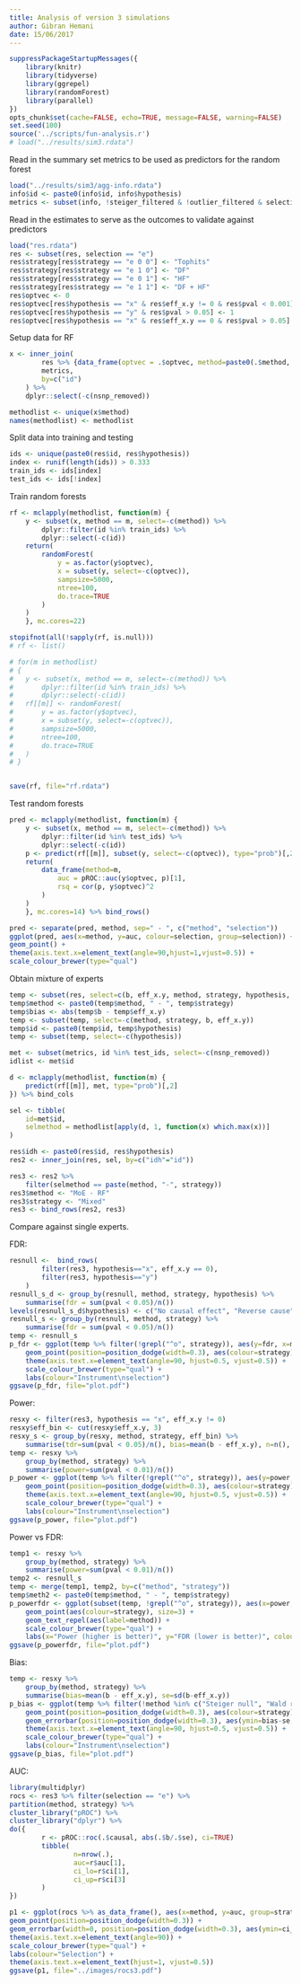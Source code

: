 ```yaml
---
title: Analysis of version 3 simulations
author: Gibran Hemani
date: 15/06/2017
---
```



```r

suppressPackageStartupMessages({
	library(knitr)
	library(tidyverse)
	library(ggrepel)
	library(randomForest)
	library(parallel)
})
opts_chunk$set(cache=FALSE, echo=TRUE, message=FALSE, warning=FALSE)
set.seed(100)
source('../scripts/fun-analysis.r')
# load("../results/sim3.rdata")

```

Read in the summary set metrics to be used as predictors for the random forest

```r
load("../results/sim3/agg-info.rdata")
info$id <- paste0(info$id, info$hypothesis)
metrics <- subset(info, !steiger_filtered & !outlier_filtered & selection == "e", select=-c(id.exposure, id.outcome, selection, steiger_filtered, outlier_filtered, hypothesis))
```

Read in the estimates to serve as the outcomes to validate against predictors

```r

load("res.rdata")
res <- subset(res, selection == "e")
res$strategy[res$strategy == "e 0 0"] <- "Tophits"
res$strategy[res$strategy == "e 1 0"] <- "DF"
res$strategy[res$strategy == "e 0 1"] <- "HF"
res$strategy[res$strategy == "e 1 1"] <- "DF + HF"
res$optvec <- 0
res$optvec[res$hypothesis == "x" & res$eff_x.y != 0 & res$pval < 0.001] <- 1
res$optvec[res$hypothesis == "y" & res$pval > 0.05] <- 1
res$optvec[res$hypothesis == "x" & res$eff_x.y == 0 & res$pval > 0.05] <- 1

```

Setup data for RF


```r

x <- inner_join(
		res %>% {data_frame(optvec = .$optvec, method=paste0(.$method, " - ", .$strategy), id = paste0(.$id, .$hypothesis))}, 
		metrics, 
		by=c("id")
	) %>% 
	dplyr::select(-c(nsnp_removed))

methodlist <- unique(x$method)
names(methodlist) <- methodlist

```

Split data into training and testing

```r
ids <- unique(paste0(res$id, res$hypothesis))
index <- runif(length(ids)) > 0.333
train_ids <- ids[index]
test_ids <- ids[!index]

```

Train random forests

```r

rf <- mclapply(methodlist, function(m) {
	y <- subset(x, method == m, select=-c(method)) %>%
		dplyr::filter(id %in% train_ids) %>%
		dplyr::select(-c(id))
	return(
		randomForest(
			y = as.factor(y$optvec), 
			x = subset(y, select=-c(optvec)), 
			sampsize=5000,
			ntree=100,
			do.trace=TRUE
		)
	)
	}, mc.cores=22)

stopifnot(all(!sapply(rf, is.null)))
# rf <- list()

# for(m in methodlist)
# {
# 	y <- subset(x, method == m, select=-c(method)) %>%
# 		dplyr::filter(id %in% train_ids) %>%
# 		dplyr::select(-c(id))
# 	rf[[m]] <- randomForest(
# 		y = as.factor(y$optvec), 
# 		x = subset(y, select=-c(optvec)), 
# 		sampsize=5000,
# 		ntree=100,
# 		do.trace=TRUE
# 	)
# }


save(rf, file="rf.rdata")
```

Test random forests

```r

pred <- mclapply(methodlist, function(m) {
	y <- subset(x, method == m, select=-c(method)) %>%
		dplyr::filter(id %in% test_ids) %>%
		dplyr::select(-c(id))
	p <- predict(rf[[m]], subset(y, select=-c(optvec)), type="prob")[,2]
	return(
		data_frame(method=m,
			auc = pROC::auc(y$optvec, p)[1],
			rsq = cor(p, y$optvec)^2
		)
	)
	}, mc.cores=14) %>% bind_rows()

pred <- separate(pred, method, sep=" - ", c("method", "selection"))
ggplot(pred, aes(x=method, y=auc, colour=selection, group=selection)) +
geom_point() +
theme(axis.text.x=element_text(angle=90,hjust=1,vjust=0.5)) +
scale_colour_brewer(type="qual")
```

Obtain mixture of experts

```r

temp <- subset(res, select=c(b, eff_x.y, method, strategy, hypothesis, id))
temp$method <- paste0(temp$method, " - ", temp$strategy)
temp$bias <- abs(temp$b - temp$eff_x.y)
temp <- subset(temp, select=-c(method, strategy, b, eff_x.y))
temp$id <- paste0(temp$id, temp$hypothesis)
temp <- subset(temp, select=-c(hypothesis))

met <- subset(metrics, id %in% test_ids, select=-c(nsnp_removed))
idlist <- met$id

d <- mclapply(methodlist, function(m) {
	predict(rf[[m]], met, type="prob")[,2]
}) %>% bind_cols

sel <- tibble(
	id=met$id,
	selmethod = methodlist[apply(d, 1, function(x) which.max(x))]
)

res$idh <- paste0(res$id, res$hypothesis)
res2 <- inner_join(res, sel, by=c("idh"="id"))

res3 <- res2 %>%
	filter(selmethod == paste(method, "-", strategy))
res3$method <- "MoE - RF"
res3$strategy <- "Mixed"
res3 <- bind_rows(res2, res3)

```

Compare against single experts. 

FDR:


```r
resnull <- 	bind_rows(
		filter(res3, hypothesis=="x", eff_x.y == 0),
		filter(res3, hypothesis=="y")
	)	
resnull_s_d <- group_by(resnull, method, strategy, hypothesis) %>%
	summarise(fdr = sum(pval < 0.05)/n())
levels(resnull_s_d$hypothesis) <- c("No causal effect", "Reverse cause")
resnull_s <- group_by(resnull, method, strategy) %>%
	summarise(fdr = sum(pval < 0.05)/n())
temp <- resnull_s
p_fdr <- ggplot(temp %>% filter(!grepl("^o", strategy)), aes(y=fdr, x=method)) +
	geom_point(position=position_dodge(width=0.3), aes(colour=strategy), size=3) +
	theme(axis.text.x=element_text(angle=90, hjust=0.5, vjust=0.5)) +
	scale_colour_brewer(type="qual") +
	labs(colour="Instrument\nselection")
ggsave(p_fdr, file="plot.pdf")
```

Power:

```r
resxy <- filter(res3, hypothesis == "x", eff_x.y != 0)
resxy$eff_bin <- cut(resxy$eff_x.y, 3)
resxy_s <- group_by(resxy, method, strategy, eff_bin) %>%
	summarise(tdr=sum(pval < 0.05)/n(), bias=mean(b - eff_x.y), n=n(), bias_se=sd(b - eff_x.y)/sqrt(n))
temp <- resxy %>%
	group_by(method, strategy) %>%
	summarise(power=sum(pval < 0.01)/n())
p_power <- ggplot(temp %>% filter(!grepl("^o", strategy)), aes(y=power, x=method)) +
	geom_point(position=position_dodge(width=0.3), aes(colour=strategy), size=3) +
	theme(axis.text.x=element_text(angle=90, hjust=0.5, vjust=0.5)) +
	scale_colour_brewer(type="qual") +
	labs(colour="Instrument\nselection")
ggsave(p_power, file="plot.pdf")
```

Power vs FDR:


```r
temp1 <- resxy %>%
	group_by(method, strategy) %>%
	summarise(power=sum(pval < 0.01)/n())
temp2 <- resnull_s
temp <- merge(temp1, temp2, by=c("method", "strategy"))
temp$meth2 <- paste0(temp$method, " - ", temp$strategy)
p_powerfdr <- ggplot(subset(temp, !grepl("^o", strategy)), aes(x=power, y=fdr)) +
	geom_point(aes(colour=strategy), size=3) +
	geom_text_repel(aes(label=method)) +
	scale_colour_brewer(type="qual") +
	labs(x="Power (higher is better)", y="FDR (lower is better)", colour="Instrument\nselection")
ggsave(p_powerfdr, file="plot.pdf")
```

Bias:

```r
temp <- resxy %>%
	group_by(method, strategy) %>%
	summarise(bias=mean(b - eff_x.y), se=sd(b-eff_x.y))
p_bias <- ggplot(temp %>% filter(!method %in% c("Steiger null", "Wald ratio"), !grepl("^o", strategy)), aes(y=bias, x=method)) +
	geom_point(position=position_dodge(width=0.3), aes(colour=strategy), size=3) +
	geom_errorbar(position=position_dodge(width=0.3), aes(ymin=bias-se, ymax=bias+se, colour=strategy), width=0) +
	theme(axis.text.x=element_text(angle=90, hjust=0.5, vjust=0.5)) +
	scale_colour_brewer(type="qual") +
	labs(colour="Instrument\nselection")
ggsave(p_bias, file="plot.pdf")

```

AUC:

```r
library(multidplyr)
rocs <- res3 %>% filter(selection == "e") %>%
partition(method, strategy) %>%
cluster_library("pROC") %>%
cluster_library("dplyr") %>%
do({
        r <- pROC::roc(.$causal, abs(.$b/.$se), ci=TRUE)
        tibble(
                n=nrow(.),
                auc=r$auc[1],
                ci_lo=r$ci[1],
                ci_up=r$ci[3]
        )
})

p1 <- ggplot(rocs %>% as_data_frame(), aes(x=method, y=auc, group=strategy, colour=strategy)) +
geom_point(position=position_dodge(width=0.3)) +
geom_errorbar(width=0, position=position_dodge(width=0.3), aes(ymin=ci_lo, ymax=ci_up)) +
theme(axis.text.x=element_text(angle=90)) +
scale_colour_brewer(type="qual") +
labs(colour="Selection") +
theme(axis.text.x=element_text(hjust=1, vjust=0.5))
ggsave(p1, file="../images/rocs3.pdf")



```

